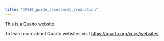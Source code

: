 ```yaml
---
title: "IPBES_guide_assessment_production"
---
```


This is a Quarto website.

To learn more about Quarto websites visit <https://quarto.org/docs/websites>.
